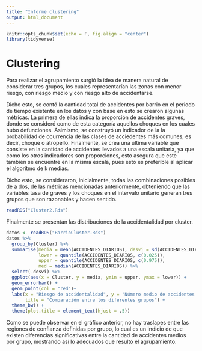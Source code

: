 ```yaml
---
title: "Informe clustering"
output: html_document
---
```


```r
knitr::opts_chunk$set(echo = F, fig.align = "center")
library(tidyverse)
```

# Clustering

Para realizar el agrupamiento surgió la idea de manera natural de considerar tres
grupos, los cuales representarían las zonas con menor riesgo, con riesgo medio y 
con riesgo alto de accidentarse.

Dicho esto, se contó la cantidad total de accidentes por barrio en el periodo de tiempo
existente en los datos y con base en esto se crearon algunas métricas. La primera de
ellas indica la proporción de accidentes graves, donde se consideró como de esta
categoría aquellos choques en los cuales hubo defunciones. Asimismo, se construyó
un indicador de la la probabilidad de ocurrencia de las clases de acciedentes más comunes,
es decir, choque o atropello. Finalmente, se crea una última variable que consiste en
la cantidad de accidentes llevados a una escala unitaria, ya que como los otros
indicadores son proporciones, esto asegura que este también se encuentre en la misma 
escala, pues esto es preferible al aplicar el algoritmo de k medias.

Dicho esto, se consideraron, inicialmente, todas las combinaciones posibles de a dos,
de las métricas mencionadas anteriormente, obteniendo que las variables tasa de graves y
los choques en el intervalo unitario generan tres grupos que son razonables y 
hacen sentido.

```r
readRDS("Cluster2.Rds")
```

Finalmente se presentan las distribuciones de la accidentalidad por cluster.

```r
datos <- readRDS("BarrioCluster.Rds")
datos %>%
  group_by(Cluster) %>%
  summarise(media = mean(ACCIDENTES_DIARIOS), desvi = sd(ACCIDENTES_DIARIOS),
            lower = quantile(ACCIDENTES_DIARIOS, c(0.025)),
            upper = quantile(ACCIDENTES_DIARIOS, c(0.975)),
            med = median(ACCIDENTES_DIARIOS)) %>%
  select(-desvi) %>%
  ggplot(aes(x = Cluster, y = media, ymin = upper, ymax = lower)) +
  geom_errorbar() +
  geom_point(col = "red")+
  labs(x = "Riesgo de accidentalidad", y = "Número medio de accidentes por barrio",
       title = "Comparación entre los diferentes grupos") +
  theme_bw() +
  theme(plot.title = element_text(hjust = .5))
```

Como se puede observar en el gráfico anterior, no hay traslapes entre las regiones de
confianza definidas por grupo, lo cual es un indicio de que existen diferencias 
significativas entre la cantidad de accidentes medios por grupo, mostrando así lo
adecuados que resultó el agrupamiento.